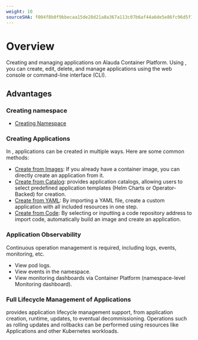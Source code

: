 ```yaml
---
weight: 10
sourceSHA: f004f8b0f9bbecaa15de28d21a8a367a113c07b6af44a6de5e86fc96d5f13741
---
```


# Overview

Creating and managing applications on Alauda Container Platform. Using <Term name="product" textCase="lower" />, you can create, edit, delete, and manage applications using the web console or command-line interface (CLI).

## Advantages

### Creating namespace
- [Creating Namespace](./functions/namespace/create_namespace.mdx)

### Creating Applications
In <Term name="product" textCase="lower" />, applications can be created in multiple ways. Here are some common methods:
- [Create from Images](./functions/create_applications/image_app.mdx): If you already have a container image, you can directly create an application from it.
- [Create from Catalog](./functions/create_applications/chart_app.mdx): <Term name="product" textCase="lower" /> provides application catalogs, allowing users to select predefined application templates (Helm Charts or Operator-Backed) for creation.
- [Create from YAML](./functions/create_applications/yaml_app.mdx): By importing a YAML file, create a custom application with all included resources in one step.
- [Create from Code](./functions/create_applications/s2i_app.mdx): By selecting or inputting a code repository address to import code, automatically build an image and create an application.

### Application Observability
Continuous operation management is required, including logs, events, monitoring, etc.
- View pod logs.
- View events in the namespace.
- View monitoring dashboards via Container Platform (namespace-level Monitoring dashboard).

### Full Lifecycle Management of Applications
<Term name="product" textCase="lower" /> provides application lifecycle management support, from application creation, runtime, updates, to eventual decommissioning. Operations such as rolling updates and rollbacks can be performed using resources like Applications and other Kubernetes workloads.